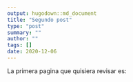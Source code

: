 ```yaml
---
output: hugodown::md_document
title: "Segundo post"
type: "post"
summary: ""
author: ""
tags: []
date: 2020-12-06
---
```


La primera pagina que quisiera revisar es:

[](https://www.tylermw.com/raybonsai-generate-procedural-3d-trees-in-r/)
